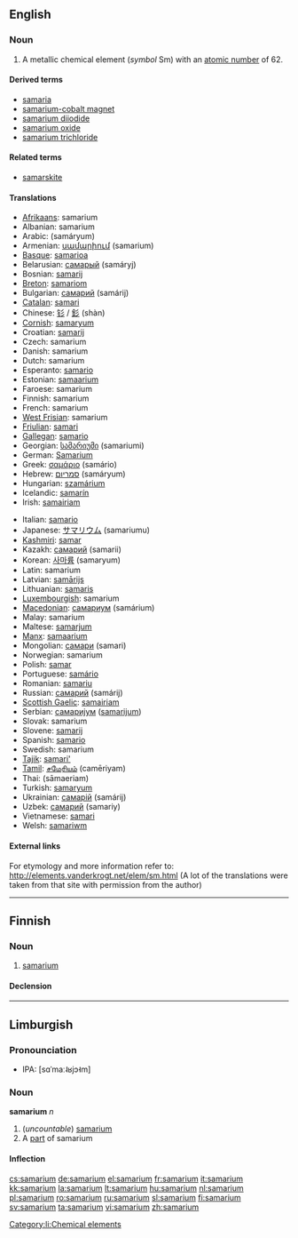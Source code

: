 {{also|Samarium}}
==English==
{{elements|Sm|promethium|Pm|europium|Eu}}

===Noun===
{{en-noun|-}}
{{wikipedia}}

# {{element}} A metallic chemical element (''symbol'' Sm) with an [[atomic number]] of 62.

====Derived terms====
* [[samaria]]
* [[samarium-cobalt magnet]]
* [[samarium diiodide]]
* [[samarium oxide]]
* [[samarium trichloride]]

====Related terms====
* [[samarskite]]<!--origin of the word "samarium"-->

====Translations====
{{top}}
* [[Afrikaans]]: samarium
* Albanian: samarium
* Arabic: {{Arab|[[ساماريوم]]}} (samáryum) {{m}}
* Armenian: [[սամարիում]] (samarium)
* [[Basque]]: [[samarioa]]
* Belarusian: [[самарый]] (samáryj) {{m}}
* Bosnian: [[samarij]]
* [[Breton]]: [[samariom]]
* Bulgarian: [[самарий]] (samárij) {{m}}
* [[Catalan]]: [[samari]]
* Chinese: [[钐]] / [[釤]] (shàn)
* [[Cornish]]: [[samaryum]]
* Croatian: [[samarij]]
* Czech: samarium
* Danish: samarium
* Dutch: samarium {{n}}
* Esperanto: [[samario]]
* Estonian: [[samaarium]]
* Faroese: samarium
* Finnish: samarium
* French: samarium {{m}}
* [[West Frisian]]: samarium
* [[Friulian]]: [[samari]]
* [[Gallegan]]: [[samario]]
* Georgian: [[სამარიუმი]] (samariumi)
* German: [[Samarium]] {{n}}
* Greek: [[σαμάριο]] (samário) {{n}}
* Hebrew: [[סמריום]] (samáryum)
* Hungarian: [[szamárium]]
* Icelandic: [[samarín]]
* Irish: [[samairiam]]
{{mid}}
* Italian: [[samario]] {{m}}
* Japanese: [[サマリウム]] (samariumu)
* [[Kashmiri]]: [[samar]]
* Kazakh: [[самарий]] (samarii)
* Korean: [[사마륨]] (samaryum)
* Latin: samarium
* Latvian: [[samārijs]]
* Lithuanian: [[samaris]]
* [[Luxembourgish]]: samarium
* [[Macedonian]]: [[самариум]] (samárium) {{m}}
* Malay: samarium
* Maltese: [[samarjum]]
* [[Manx]]: [[samaarium]]
* Mongolian: [[самари]] (samari)
* Norwegian: samarium
* Polish: [[samar]] {{m}}
* Portuguese: [[samário]] {{m}}
* Romanian: [[samariu]] {{n}}
* Russian: [[самарий]] (samárij) {{m}}
* [[Scottish Gaelic]]: [[samairiam]]
* Serbian: [[самариjум]] ([[samarijum]]) {{m}}
* Slovak: samarium
* Slovene: [[samarij]]
* Spanish: [[samario]] {{m}}
* Swedish: samarium
* [[Tajik]]: [[samari']]
* [[Tamil]]: [[சமேரியம்]] (camēriyam)
* Thai: {{Thai|[[ซาแมเรียม]]}} (sāmaeriam)
* Turkish: [[samaryum]]
* Ukrainian: [[самарій]] (samárij) {{m}}
* Uzbek: [[самарий]] (samariy)
* Vietnamese: [[samari]]
* Welsh: [[samariwm]]
{{bottom}}

====External links====
For etymology and more information refer to:
http://elements.vanderkrogt.net/elem/sm.html
(A lot of the translations were taken from that site with permission from the author)

----

==Finnish==
{{wikipedia|lang=fi}}

===Noun===
{{infl|fi|noun}}

# {{element|lang=fi}} [[#English|samarium]]

====Declension====
{{fi-decl-tuoli|samarium|||a|i|np=1}}

----

== Limburgish ==
=== Pronounciation ===
* IPA: [sɑˈmaː˨ʁjɔ˧m]

=== Noun ===
'''samarium''' ''n''
# (''uncountable'') [[samarium#English|samarium]] 
# A [[part]] of samarium

==== Inflection ====
{{li-noun-um|samari}}

[[Category:li:Chemical elements]]


[[cs:samarium]]
[[de:samarium]]
[[el:samarium]]
[[fr:samarium]]
[[it:samarium]]
[[kk:samarium]]
[[la:samarium]]
[[lt:samarium]]
[[hu:samarium]]
[[nl:samarium]]
[[pl:samarium]]
[[ro:samarium]]
[[ru:samarium]]
[[sl:samarium]]
[[fi:samarium]]
[[sv:samarium]]
[[ta:samarium]]
[[vi:samarium]]
[[zh:samarium]]